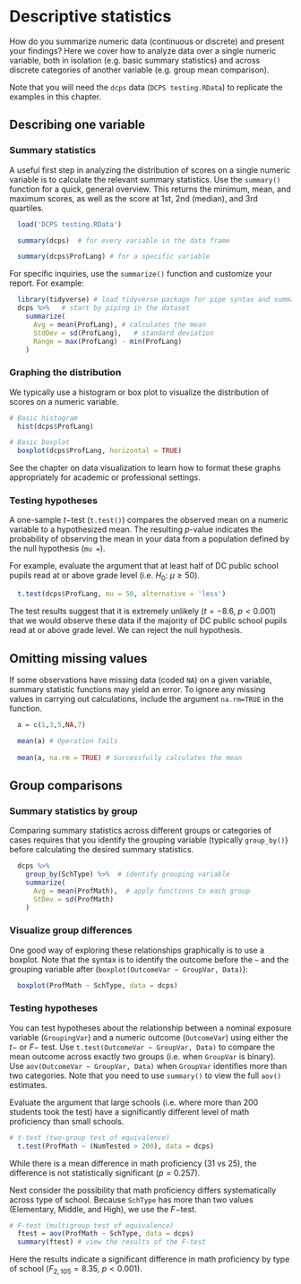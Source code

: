 # Descriptive statistics

How do you summarize numeric data (continuous or discrete) and present your findings? Here we cover how to analyze data over a single numeric variable, both in isolation (e.g. basic summary statistics) and across discrete categories of another variable (e.g. group mean comparison).

Note that you will need the `dcps` data (`DCPS testing.RData`) to replicate the examples in this chapter.

## Describing one variable

### Summary statistics
A useful first step in analyzing the distribution of scores on a single numeric variable is to calculate the relevant summary statistics. Use the `summary()` function for a quick, general overview. This returns the minimum, mean, and maximum scores, as well as the score at 1st, 2nd (median), and 3rd quartiles.

```{r summary, eval = TRUE}
  load('DCPS testing.RData')

  summary(dcps)  # for every variable in the data frame

  summary(dcps$ProfLang) # for a specific variable
```

For specific inquiries, use the `summarize()` function and customize your report. For example:

```{r summarise, eval=TRUE}
  library(tidyverse) # load tidyverse package for pipe syntax and summary functions
  dcps %>%   # start by piping in the dataset
    summarize(
      Avg = mean(ProfLang), # calculates the mean
      StdDev = sd(ProfLang),   # standard deviation
      Range = max(ProfLang) - min(ProfLang) 
    )
```

### Graphing the distribution
We typically use a histogram or box plot to visualize the distribution of scores on a numeric variable.

```{r descPlots, eval=TRUE, out.width="70%", fig.align='center'}
# Basic histogram
  hist(dcps$ProfLang)

# Basic boxplot
  boxplot(dcps$ProfLang, horizontal = TRUE)
```

See the chapter on data visualization to learn how to format these graphs appropriately for academic or professional settings.

### Testing hypotheses
A one-sample $t-$test (`t.test()`) compares the observed mean on a numeric variable to a hypothesized mean. The resulting $p$-value indicates the probability of observing the mean in your data from a population defined by the null hypothesis (`mu = `).

For example, evaluate the argument that at least half of DC public school pupils read at or above grade level (i.e. $H_0:~\mu \geq 50$).

```{r t1, eval = TRUE}
  t.test(dcps$ProfLang, mu = 50, alternative = 'less')
```

The test results suggest that it is extremely unlikely ($t=-8.6$, $p<0.001$) that we would observe these data if the majority of DC public school pupils read at or above grade level. We can reject the null hypothesis. 


## Omitting missing values

If some observations have missing data (coded `NA`) on a given variable, summary statistic functions may yield an error. To ignore any missing values in carrying out calculations, include the argument `na.rm=TRUE` in the function.

```{r nas, eval=TRUE}
  a = c(1,3,5,NA,7)

  mean(a) # Operation fails
  
  mean(a, na.rm = TRUE) # Successfully calculates the mean
```


## Group comparisons

### Summary statistics by group
Comparing summary statistics across different groups or categories of cases requires that you identify the grouping variable (typically `group_by()`} before calculating the desired summary statistics.

```{r grpby, eval=TRUE, warning=FALSE, message=FALSE}
  dcps %>%
    group_by(SchType) %>%  # identify grouping variable
    summarize(
      Avg = mean(ProfMath),  # apply functions to each group
      StDev = sd(ProfMath)
    )
```

### Visualize group differences
One good way of exploring these relationships graphically is to use a boxplot. Note that the syntax is to identify the outcome before the `~` and the grouping variable after (`boxplot(OutcomeVar ~ GroupVar, Data)`):

```{r groupbox,eval=TRUE,collapse=TRUE,out.width="70%",fig.align='center'}
  boxplot(ProfMath ~ SchType, data = dcps)
```

### Testing hypotheses
You can test hypotheses about the relationship between a nominal exposure variable (`GroupingVar`) and a numeric outcome (`OutcomeVar`) using either the $t-$ or $F-$ test. Use `t.test(OutcomeVar ~ GroupVar, Data)` to compare the mean outcome across exactly two groups (i.e. when `GroupVar` is binary). Use `aov(OutcomeVar ~ GroupVar, Data)` when `GroupVar` identifies more than two categories. Note that you need to use `summary()` to view the full `aov()` estimates.

Evaluate the argument that large schools (i.e. where more than 200 students took the test) have a significantly different level of math proficiency than small schools. 
```{r grouptest,eval=TRUE}
# t-test (two-group test of equivalence)
  t.test(ProfMath ~ (NumTested > 200), data = dcps)
```

While there is a mean difference in math proficiency (31 vs 25), the difference is not statistically significant ($p=0.257$). 

Next consider the possibility that math proficiency differs systematically across type of school. Because `SchType` has more than two values (Elementary, Middle, and High), we use the $F-$test.

```{r anova, eval=TRUE}
# F-test (multigroup test of equivalence)  
  ftest = aov(ProfMath ~ SchType, data = dcps)
  summary(ftest) # view the results of the F-test
```

Here the results indicate a significant difference in math proficiency by type of school ($F_{2,105}=8.35$, $p<0.001$).
